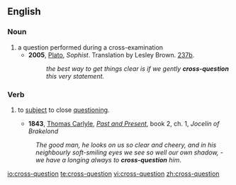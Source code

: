 ==English==

===Noun===
{{en-noun}}

# a question performed during a cross-examination
#* '''2005''', [[w:Plato|Plato]], ''Sophist''.  Translation by Lesley Brown. [[w:Stephanus pagination|237b]].
#*: ''the best way to get things clear is if we gently '''cross-question''' this very statement.''

=== Verb ===
{{en-verb}}
# {{transitive}} to [[subject#Verb|subject]] to close [[questioning]].
#* '''1843''', [[:w:Thomas Carlyle|Thomas Carlyle]], ''[[:w:Past and Present (book)|Past and Present]]'', book 2, ch. 1, ''Jocelin of Brakelond''
#: ''The good man, he looks on us so clear and cheery, and in his neighbourly soft-smiling eyes we see so well our own shadow, - we have a longing always to '''cross-question''' him''.


[[io:cross-question]]
[[te:cross-question]]
[[vi:cross-question]]
[[zh:cross-question]]